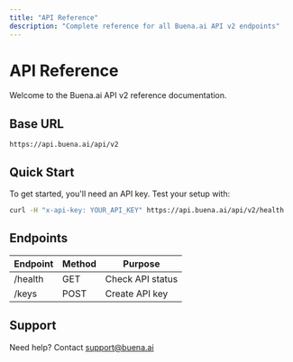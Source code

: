 ```yaml
---
title: "API Reference"
description: "Complete reference for all Buena.ai API v2 endpoints"
---
```


# API Reference

Welcome to the Buena.ai API v2 reference documentation.

## Base URL

```
https://api.buena.ai/api/v2
```

## Quick Start

To get started, you'll need an API key. Test your setup with:

```bash
curl -H "x-api-key: YOUR_API_KEY" https://api.buena.ai/api/v2/health
```

## Endpoints

| Endpoint | Method | Purpose          |
| -------- | ------ | ---------------- |
| /health  | GET    | Check API status |
| /keys    | POST   | Create API key   |

## Support

Need help? Contact [support@buena.ai](mailto:support@buena.ai)